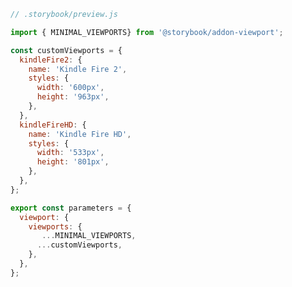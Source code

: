 ```js
// .storybook/preview.js

import { MINIMAL_VIEWPORTS} from '@storybook/addon-viewport';

const customViewports = {
  kindleFire2: {
    name: 'Kindle Fire 2',
    styles: {
      width: '600px',
      height: '963px',
    },
  },
  kindleFireHD: {
    name: 'Kindle Fire HD',
    styles: {
      width: '533px',
      height: '801px',
    },
  },
};

export const parameters = {
  viewport: {
    viewports: {
       ...MINIMAL_VIEWPORTS,
      ...customViewports,
    },
  },
};
```